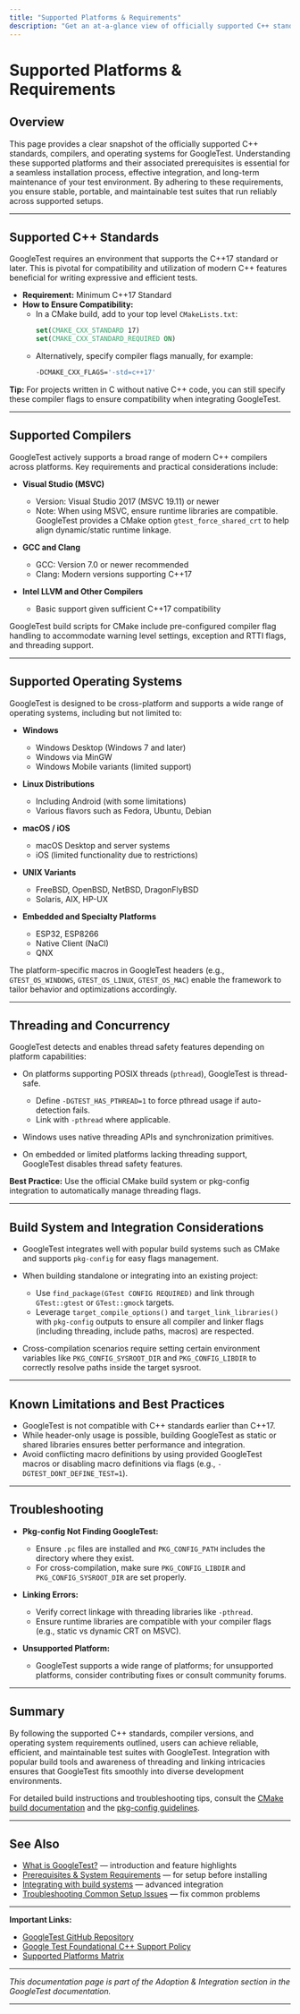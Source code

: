 ```yaml
---
title: "Supported Platforms & Requirements"
description: "Get an at-a-glance view of officially supported C++ standards, compilers, and operating systems. Understand prerequisites for seamless installation and long-term maintenance."
---
```


# Supported Platforms & Requirements

## Overview

This page provides a clear snapshot of the officially supported C++ standards, compilers, and operating systems for GoogleTest. Understanding these supported platforms and their associated prerequisites is essential for a seamless installation process, effective integration, and long-term maintenance of your test environment. By adhering to these requirements, you ensure stable, portable, and maintainable test suites that run reliably across supported setups.

---

## Supported C++ Standards

GoogleTest requires an environment that supports the C++17 standard or later. This is pivotal for compatibility and utilization of modern C++ features beneficial for writing expressive and efficient tests.

- **Requirement:** Minimum C++17 Standard
- **How to Ensure Compatibility:**
  - In a CMake build, add to your top level `CMakeLists.txt`:
    ```cmake
    set(CMAKE_CXX_STANDARD 17)
    set(CMAKE_CXX_STANDARD_REQUIRED ON)
    ```
  - Alternatively, specify compiler flags manually, for example:
    ```bash
    -DCMAKE_CXX_FLAGS='-std=c++17'
    ```

**Tip:** For projects written in C without native C++ code, you can still specify these compiler flags to ensure compatibility when integrating GoogleTest.

---

## Supported Compilers

GoogleTest actively supports a broad range of modern C++ compilers across platforms. Key requirements and practical considerations include:

- **Visual Studio (MSVC)**
  - Version: Visual Studio 2017 (MSVC 19.11) or newer
  - Note: When using MSVC, ensure runtime libraries are compatible. GoogleTest provides a CMake option `gtest_force_shared_crt` to help align dynamic/static runtime linkage.

- **GCC and Clang**
  - GCC: Version 7.0 or newer recommended
  - Clang: Modern versions supporting C++17

- **Intel LLVM and Other Compilers**
  - Basic support given sufficient C++17 compatibility

GoogleTest build scripts for CMake include pre-configured compiler flag handling to accommodate warning level settings, exception and RTTI flags, and threading support.

---

## Supported Operating Systems

GoogleTest is designed to be cross-platform and supports a wide range of operating systems, including but not limited to:

- **Windows**
  - Windows Desktop (Windows 7 and later)
  - Windows via MinGW
  - Windows Mobile variants (limited support)

- **Linux Distributions**
  - Including Android (with some limitations)
  - Various flavors such as Fedora, Ubuntu, Debian

- **macOS / iOS**
  - macOS Desktop and server systems
  - iOS (limited functionality due to restrictions)

- **UNIX Variants**
  - FreeBSD, OpenBSD, NetBSD, DragonFlyBSD
  - Solaris, AIX, HP-UX

- **Embedded and Specialty Platforms**
  - ESP32, ESP8266
  - Native Client (NaCl)
  - QNX
  
The platform-specific macros in GoogleTest headers (e.g., `GTEST_OS_WINDOWS`, `GTEST_OS_LINUX`, `GTEST_OS_MAC`) enable the framework to tailor behavior and optimizations accordingly.

---

## Threading and Concurrency

GoogleTest detects and enables thread safety features depending on platform capabilities:

- On platforms supporting POSIX threads (`pthread`), GoogleTest is thread-safe.
  - Define `-DGTEST_HAS_PTHREAD=1` to force pthread usage if auto-detection fails.
  - Link with `-pthread` where applicable.

- Windows uses native threading APIs and synchronization primitives.

- On embedded or limited platforms lacking threading support, GoogleTest disables thread safety features.

**Best Practice:** Use the official CMake build system or pkg-config integration to automatically manage threading flags.

---

## Build System and Integration Considerations

- GoogleTest integrates well with popular build systems such as CMake and supports `pkg-config` for easy flags management.

- When building standalone or integrating into an existing project:
  - Use `find_package(GTest CONFIG REQUIRED)` and link through `GTest::gtest` or `GTest::gmock` targets.
  - Leverage `target_compile_options()` and `target_link_libraries()` with `pkg-config` outputs to ensure all compiler and linker flags (including threading, include paths, macros) are respected.

- Cross-compilation scenarios require setting certain environment variables like `PKG_CONFIG_SYSROOT_DIR` and `PKG_CONFIG_LIBDIR` to correctly resolve paths inside the target sysroot.

---

## Known Limitations and Best Practices

- GoogleTest is not compatible with C++ standards earlier than C++17.
- While header-only usage is possible, building GoogleTest as static or shared libraries ensures better performance and integration.
- Avoid conflicting macro definitions by using provided GoogleTest macros or disabling macro definitions via flags (e.g., `-DGTEST_DONT_DEFINE_TEST=1`).

---

## Troubleshooting

- **Pkg-config Not Finding GoogleTest:**
  - Ensure `.pc` files are installed and `PKG_CONFIG_PATH` includes the directory where they exist.
  - For cross-compilation, make sure `PKG_CONFIG_LIBDIR` and `PKG_CONFIG_SYSROOT_DIR` are set properly.

- **Linking Errors:**
  - Verify correct linkage with threading libraries like `-pthread`.
  - Ensure runtime libraries are compatible with your compiler flags (e.g., static vs dynamic CRT on MSVC).

- **Unsupported Platform:**
  - GoogleTest supports a wide range of platforms; for unsupported platforms, consider contributing fixes or consult community forums.

---

## Summary

By following the supported C++ standards, compiler versions, and operating system requirements outlined, users can achieve reliable, efficient, and maintainable test suites with GoogleTest. Integration with popular build tools and awareness of threading and linking intricacies ensures that GoogleTest fits smoothly into diverse development environments.

For detailed build instructions and troubleshooting tips, consult the [CMake build documentation](https://github.com/google/googletest/blob/main/README.md) and the [pkg-config guidelines](https://github.com/google/googletest/blob/main/docs/pkgconfig.md).

---

## See Also

- [What is GoogleTest?](overview/product-intro-and-value/what-is-googletest) — introduction and feature highlights
- [Prerequisites & System Requirements](getting-started/setup-basics/prerequisites-requirements) — for setup before installing
- [Integrating with build systems](guides/test-automation-and-integration/integrating-with-build-systems) — advanced integration
- [Troubleshooting Common Setup Issues](getting-started/first-tests-validation/troubleshooting) — fix common problems

---

**Important Links:**
- [GoogleTest GitHub Repository](https://github.com/google/googletest)
- [Google Test Foundational C++ Support Policy](https://opensource.google/documentation/policies/cplusplus-support)
- [Supported Platforms Matrix](https://github.com/google/oss-policies-info/blob/main/foundational-cxx-support-matrix.md)


---

*This documentation page is part of the Adoption & Integration section in the GoogleTest documentation.*

---